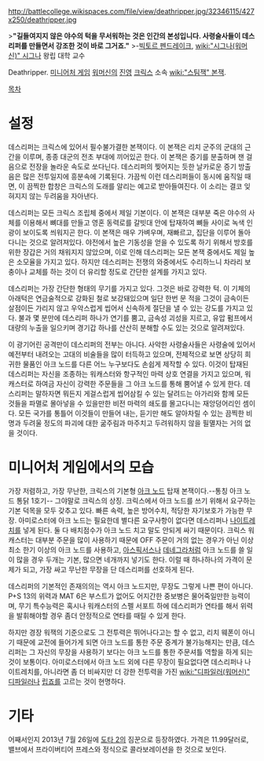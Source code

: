 http://battlecollege.wikispaces.com/file/view/deathripper.jpg/32346115/427x250/deathripper.jpg

>'''"길들여지지 않은 야수의 턱을 무서워하는 것은 인간의 본성입니다. 사령술사들이 데스리퍼를 만들면서 강조한 것이 바로 그거죠."'''
>-[[빅토르 펜드레이크]], [[wiki:"시그나(워머신)" 시그나]] 왕립 대학 교수

Deathripper. [[미니어처 게임]] [[워머신]]의 [[진영]] [[크릭스]] 소속 [[wiki:"스팀잭" 본잭]].

[[목차]]
= 설정 =
데스리퍼는 크릭스에 있어서 필수불가결한 본잭이다. 이 본잭은 리치 군주의 군대의 근간을 이루며, 종종 대군의 전초 부대에 끼어있곤 한다. 이 본잭은 증기를 분출하며 잰 걸음으로 전장을 놀라운 속도로 쏘다닌다. 데스리퍼의 찢어지는 듯한 날카로운 증기 방출음은 많은 전투일지에 흥분속에 기록된다. 가끔씩 이런 데스리퍼들이 동시에 움직일 때면, 이 끔찍한 합창은 크릭스의 도래를 알리는 예고로 받아들여진다. 이 소리는 결코 잊혀지지 않는 두려움을 자아낸다.

데스리퍼는 모든 크릭스 조립체 중에서 제일 기본이다. 이 본잭은 대부분 죽은 야수의 사체를 이용해서 뼈대를 만들고 영혼 동력로를 갈빗대 안에 탑재하여 뼈들 사이로 녹색 인광이 보이도록 씌워지곤 한다. 이 본잭은 매우 가벼우며, 재빠르고, 집단을 이루어 돌아다니는 것으로 알려져있다. 야전에서 높은 기동성을 얻을 수 있도록 하기 위해서 방호를 위한 장갑은 거의 채워지지 않았으며, 이로 인해 데스리퍼는 모든 본잭 중에서도 제일 높은 소모율을 가지고 있다. 하지만 데스리퍼는 전쟁의 와중에서도 수리하느니 차라리 보충이나 교체를 하는 것이 더 유리할 정도로 간단한 설계를 가지고 있다.

데스리퍼는 가장 간단한 형태의 무기를 가지고 있다. 그것은 바로 강력한 턱. 이 기체의 아래턱은 연금술적으로 강화된 철로 보강돼있으며 일단 한번 문 적을 그것이 금속이든 살점이든 가리지 않고 우악스럽게 씹어서 신속하게 절단을 낼 수 있는 강도를 가지고 있다. 불과 몇 분만에 데스리퍼 하나가 연기를 뿜고, 금속성 괴성을 지르고, 유압 펌프에서 대량의 누출을 일으키며 경기갑 하나를 산산히 분해할 수도 있는 것으로 알려져있다.

이 광기어린 공격만이 데스리퍼의 전부는 아니다. 사악한 사령술사들은 사령술에 있어서 예전부터 내려오는 고대의 비술들을 많이 터득하고 있으며, 전체적으로 보면 상당히 희귀한 물품인 아크 노드를 다른 어느 누구보다도 손쉽게 제작할 수 있다. 이것이 탑재된 데스리퍼는 자신을 조종하는 워캐스터와 항구적인 마력 상호 연결을 가지고 있으며, 워캐스터로 하여금 자신이 강력한 주문들을 그 아크 노드를 통해 뿜어낼 수 있게 한다. 데스리퍼는 말하자면 뭐든지 게걸스럽게 씹어삼킬 수 있는 달려드는 아가리와 함께 모든 것들을 파멸로 몰아넣을 수 있을만한 비전 마력의 쇄도를 몰고다니는 재앙덩어리인 셈이다. 모든 국가를 통틀어 이것들이 만들어 내는, 듣기만 해도 알아차릴 수 있는 끔찍한 비명과 두려울 정도의 파괴에 대한 굶주림과 마주치고 두려워하지 않을 필멸자는 거의 없을 것이다.


= 미니어처 게임에서의 모습 =
가장 저렴하고, 가장 무난한, 크릭스의 기본형 [[아크 노드]] 탑재 본잭이다.--통칭 아크 노드 통닭 1호기-- 그야말로 크릭스의 상징. 크릭스에서 아크 노드를 쓰기 위해서 요구하는 기본 덕목을 모두 갖추고 있다. 빠른 속력, 높은 방어수치, 적당한 자기보호가 가능한 무장. 아미로스터에 아크 노드는 필요한데 별다른 요구사항이 없다면 데스리퍼나 [[나이트레치]]를 넣게 된다. 둘 다 배치점수가 아크 노드 치고 말도 안되게 싸기 때문이다. 크릭스 워캐스터는 대부분 주문을 많이 사용하기 때문에 OFF 주문이 거의 없는 경우가 아닌 이상 최소 한기 이상의 아크 노드를 사용하고, [[아스픽서스]]나 [[데네그라]]처럼 아크 노드를 쓸 일이 많을 경우 두개는 기본, 많으면 네개까지 넣기도 한다. 이럴 때 하나하나의 가격이 문제가 되고, 가장 싸고 무난한 무장을 단 데스리퍼를 선호하게 된다.

데스리퍼의 기본적인 존재의의는 역시 아크 노드지만, 무장도 그렇게 나쁜 편이 아니다. P+S 13의 위력과 MAT 6은 부스트가 없어도 어지간한 중보병은 물어죽일만한 능력이며, 무기 특수능력은 혹시나 워캐스터의 스펠 서포트 하에 데스리퍼가 연타를 해서 위력을 발휘해야할 경우 좀더 안정적으로 연타를 때릴 수 있게 한다.

하지만 경장 워잭의 기준으로도 그 전투력은 뛰어나다고는 할 수 없고, 리치 웨폰이 아니기 때문에 교전에 들어가게 되면 아크 노드를 통한 주문 중계가 불가능해지는 만큼, 데스리퍼는 그 자신의 무장을 사용하기 보다는 아크 노드를 통한 주문셔틀 역할을 하게 되는 것이 보통이다. 아미로스터에서 아크 노드 외에 다른 무장이 필요없다면 데스리퍼나 나이트레치를, 아니라면 좀 더 비싸지만 더 강한 전투력을 가진 [[wiki:"디파일러(워머신)" 디파일러]]나 [[립죠]]를 고르는 것이 현명하다.


= 기타 =
어째서인지 2013년 7월 26일에 [[도타 2]]의 짐꾼으로 등장하였다. 가격은 11.99달러로, 밸브에서 프라이버티어 프레스와 정식으로 콜라보레이션을 한 것으로 보인다.
